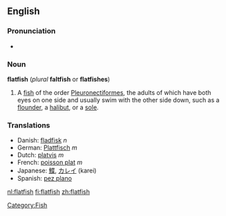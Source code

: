 {{wikipedia}}
==English==

===Pronunciation===
*{{audio|en-us-flatfish.ogg|Audio (US)}}


===Noun===
'''flatfish''' (''plural'' '''faltfish''' or '''flatfishes''')

#A [[fish]] of the order [[Pleuronectiformes]], the adults of which have both eyes on one side and usually swim with the other side down, such as a [[flounder]], a [[halibut]], or a [[sole]].

===Translations===
*Danish: [[fladfisk]] ''n''
*German: [[Plattfisch]] ''m''
*Dutch: [[platvis]] ''m''
*French: [[poisson plat]] ''m''
*Japanese: [[鰈]], [[カレイ]] (karei)
*Spanish: [[pez plano]] {{m}}

[[Category:Fish]]

[[nl:flatfish]]
[[fi:flatfish]]
[[zh:flatfish]]